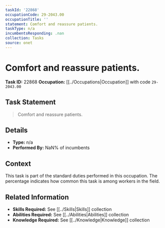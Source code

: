 ```yaml
---
taskId: '22868'
occupationCode: 29-2043.00
occupationTitle: ''
statement: Comfort and reassure patients.
taskType: n/a
incumbentsResponding: .nan
collection: Tasks
source: onet
---
```

# Comfort and reassure patients.

**Task ID:** 22868
**Occupation:** [[../Occupations|Occupation]] with code `29-2043.00`

## Task Statement

> Comfort and reassure patients.

## Details

- **Type:** n/a
- **Performed By:** NaN% of incumbents

## Context

This task is part of the standard duties performed in this occupation. The percentage indicates how common this task is among workers in the field.

## Related Information

- **Skills Required:** See [[../Skills|Skills]] collection
- **Abilities Required:** See [[../Abilities|Abilities]] collection
- **Knowledge Required:** See [[../Knowledge|Knowledge]] collection
